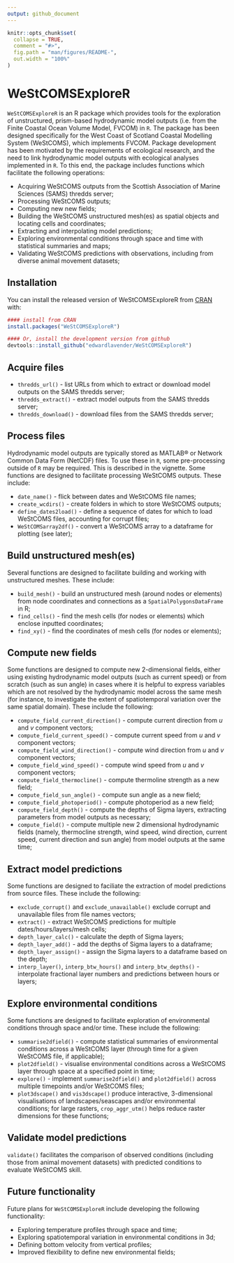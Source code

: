 ```yaml
---
output: github_document
---
```


<!-- README.md is generated from README.Rmd. Please edit that file -->

```r
knitr::opts_chunk$set(
  collapse = TRUE,
  comment = "#>",
  fig.path = "man/figures/README-",
  out.width = "100%"
)
```

# WeStCOMSExploreR

<!-- badges: start -->
<!-- badges: end -->

`WeStCOMSExploreR` is an R package which provides tools for the exploration of unstructured, prism-based hydrodynamic model outputs (i.e. from the Finite Coastal Ocean Volume Model, FVCOM) in `R`. The package has been designed specifically for the West Coast of Scotland Coastal Modelling System (WeStCOMS), which implements FVCOM. Package development has been motivated by the requirements of ecological research, and the need to link hydrodynamic model outputs with ecological analyses implemented in `R`. To this end, the package includes functions which facilitate the following operations: 

* Acquiring WeStCOMS outputs from the Scottish Association of Marine Sciences (SAMS) thredds server;
* Processing WeStCOMS outputs;
* Computing new new fields;
* Building the WeStCOMS unstructured mesh(es) as spatial objects and locating cells and coordinates; 
* Extracting and interpolating model predictions;
* Exploring environmental conditions through space and time with statistical summaries and maps; 
* Validating WeStCOMS predictions with observations, including from diverse animal movement datasets;

## Installation

You can install the released version of WeStCOMSExploreR from [CRAN](https://CRAN.R-project.org) with:

``` r
#### install from CRAN
install.packages("WeStCOMSExploreR")
```

```r
#### Or, install the development version from github
devtools::install_github("edwardlavender/WeStCOMSExploreR")
```

## Acquire files

* `thredds_url()` - list URLs from which to extract or download model outputs on the SAMS thredds server;
* `thredds_extract()` - extract model outputs from the SAMS thredds server;
* `thredds_download()` - download files from the SAMS thredds server;

## Process files  

Hydrodynamic model outputs are typically stored as MATLAB® or Network Common Data Form (NetCDF) files. To use these in `R`, some pre-processing outside of `R` may be required. This is described in the vignette. Some functions are designed to facilitate processing WeStCOMS outputs. These include: 

* `date_name()` - flick between dates and WeStCOMS file names;
* `create_wcdirs()` - create folders in which to store WeStCOMS outputs;
* `define_dates2load()` - define a sequence of dates for which to load WeStCOMS files, accounting for corrupt files;
* `WeStCOMSarray2df()` - convert a WeStCOMS array to a dataframe for plotting (see later); 

## Build unstructured mesh(es)

Several functions are designed to facilitate building and working with unstructured meshes. These include: 

* `build_mesh()` - build an unstructured mesh (around nodes or elements) from node coordinates and connections as a `SpatialPolygonsDataFrame` in R;
* `find_cells()` - find the mesh cells (for nodes or elements) which enclose inputted coordinates;
* `find_xy()` - find the coordinates of mesh cells (for nodes or elements);

## Compute new fields

Some functions are designed to compute new 2-dimensional fields, either using existing hydrodynamic model outputs (such as current speed) or from scratch (such as sun angle) in cases where it is helpful to express variables which are not resolved by the hydrodynamic model across the same mesh (for instance, to investigate the extent of spatiotemporal variation over the same spatial domain). These include the following: 

* `compute_field_current_direction()` - compute current direction from $u$ and $v$ component vectors; 
* `compute_field_current_speed()` - compute current speed from $u$ and $v$ component vectors;
* `compute_field_wind_direction()` - compute wind direction from $u$ and $v$ component vectors; 
* `compute_field_wind_speed()` - compute wind speed from $u$ and $v$ component vectors; 
* `compute_field_thermocline()` - compute thermoline strength as a new field;
* `compute_field_sun_angle()` - compute sun angle as a new field;
* `compute_field_photoperiod()` - compute photoperiod as a new field;
* `compute_field_depth()` - compute the depths of Sigma layers, extracting parameters from model outputs as necessary;
* `compute_field()` - compute multiple new 2 dimensional hydrodynamic fields (namely, thermocline strength, wind speed, wind direction, current speed, current direction and sun angle) from model outputs at the same time;

## Extract model predictions 

Some functions are designed to faciliate the extraction of model predictions from source files. These include the following: 

* `exclude_corrupt()` and `exclude_unavailable()` exclude corrupt and unavailable files from file names vectors;
* `extract()` - extract WeStCOMS predictions for multiple dates/hours/layers/mesh cells;
* `depth_layer_calc()` - calculate the depth of Sigma layers; 
* `depth_layer_add()` - add the depths of Sigma layers to a dataframe; 
* `depth_layer_assign()` - assign the Sigma layers to a dataframe based on the depth;
* `interp_layer()`, `interp_btw_hours()` and `interp_btw_depths()` - interpolate fractional layer numbers and predictions between hours or layers; 

## Explore environmental conditions

Some functions are designed to facilitate exploration of environmental conditions through space and/or time. These include the following: 

* `summarise2dfield()` - compute statistical summaries of environmental conditions across a WeStCOMS layer (through time for a given WeStCOMS file, if applicable); 
* `plot2dfield()` - visualise environmental conditions across a WeStCOMS layer through space at a specified point in time; 
* `explore()` - implement `summarise2dfield()` and `plot2dfield()` across multiple timepoints and/or WeStCOMS files; 
* `plot3dscape()` and `vis3dscape()` produce interactive, 3-dimensional visualisations of landscapes/seascapes and/or environmental conditions; for large rasters, `crop_aggr_utm()` helps reduce raster dimensions for these functions;

## Validate model predictions 

`validate()` facilitates the comparison of observed conditions (including those from animal movement datasets) with predicted conditions to evaluate WeStCOMS skill. 

## Future functionality 

Future plans for `WeStCOMSExploreR` include developing the following functionality: 

* Exploring temperature profiles through space and time;
* Exploring spatiotemporal variation in environmental conditions in 3d;
* Defining bottom velocity from vertical profiles;
* Improved flexibility to define new environmental fields;
